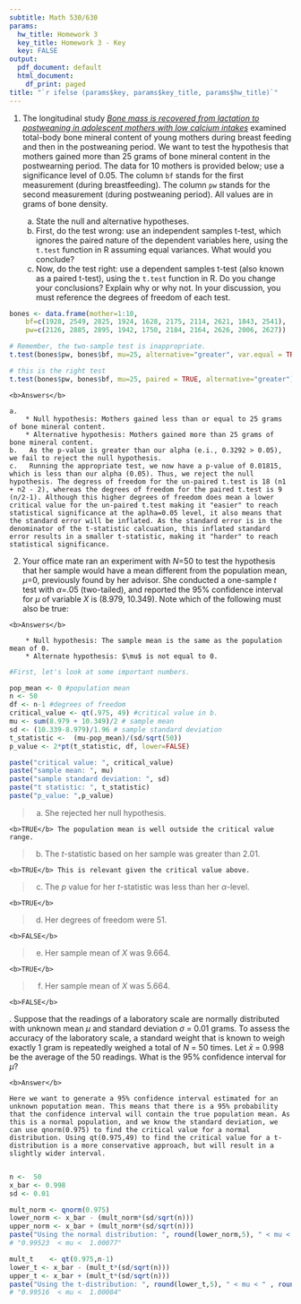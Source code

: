 ```yaml
---
subtitle: Math 530/630
params:
  hw_title: Homework 3
  key_title: Homework 3 - Key
  key: FALSE
output:
  pdf_document: default
  html_document:
    df_print: paged
title: "`r ifelse (params$key, params$key_title, params$hw_title)`"
---
```


<!-- To make the HW key -->
<!-- rmarkdown::render("hw/HW3/HW3.Rmd", output_file = "HW3-key.pdf",  params = list(key=TRUE), output_format = "pdf_document") -->
<!-- rmarkdown::render("hw/HW3/HW3.Rmd", output_file = "HW3-key.html", params = list(key=TRUE), output_format = "html_document") -->


1. The longitudinal study [*Bone mass is recovered from lactation to postweaning in adolescent mothers with low calcium intakes*](https://www.ncbi.nlm.nih.gov/pubmed/15531682) examined total-body bone mineral content of young mothers during breast feeding and then in the postweaning period. We want to test the hypothesis that mothers gained more than 25 grams of bone mineral content in the postwearning period. The data for 10 mothers is provided below; use a significance level of 0.05. The column `bf` stands for the first measurement (during breastfeeding). The column `pw` stands for the second measurement (during postweaning period). All values are in grams of bone density.

    a. State the null and alternative hypotheses.
    b. First, do the test wrong: use an independent samples t-test, which ignores the paired nature of the dependent variables here, using the `t.test` function in R assuming equal variances. What would you conclude?
    c. Now, do the test right: use a dependent samples t-test (also known as a paired t-test), using the `t.test` function in R. Do you change your conclusions? Explain why or why not. In your discussion, you must reference the degrees of freedom of each test. 

```r
bones <- data.frame(mother=1:10,
    bf=c(1928, 2549, 2825, 1924, 1628, 2175, 2114, 2621, 1843, 2541),
    pw=c(2126, 2885, 2895, 1942, 1750, 2184, 2164, 2626, 2006, 2627))
```


```r
# Remember, the two-sample test is inappropriate.
t.test(bones$pw, bones$bf, mu=25, alternative="greater", var.equal = TRUE)

# this is the right test
t.test(bones$pw, bones$bf, mu=25, paired = TRUE, alternative="greater")
```

\newpage
```asis
<b>Answers</b>
  
a.   
    * Null hypothesis: Mothers gained less than or equal to 25 grams of bone mineral content. 
    * Alternative hypothesis: Mothers gained more than 25 grams of bone mineral content.
b.   As the p-value is greater than our alpha (e.i., 0.3292 > 0.05), we fail to reject the null hypothesis.
c.   Running the appropriate test, we now have a p-value of 0.01815, which is less than our alpha (0.05). Thus, we reject the null hypothesis. The degress of freedom for the un-paired t.test is 18 (n1 + n2 - 2), whereas the degrees of freedom for the paired t.test is 9 (n/2-1). Although this higher degrees of freedom does mean a lower critical value for the un-paired t.test making it "easier" to reach statistical significance at the aplha=0.05 level, it also means that the standard error will be inflated. As the standard error is in the denominator of the t-statistic calcuation, this inflated standard error results in a smaller t-statistic, making it "harder" to reach statistical significance.

```


2. Your office mate ran an experiment with *N*=50 to test the hypothesis that her sample would have a mean different from the population mean, $\mu$=0, previously found by her advisor. She conducted a one-sample *t* test with $\alpha$=.05 (two-tailed), and reported the 95% confidence interval for $\mu$ of variable *X* is (8.979, 10.349). Note which of the following must also be true:

```asis
<b>Answers</b>
  
    * Null hypothesis: The sample mean is the same as the population mean of 0.
    * Alternate hypothesis: $\mu$ is not equal to 0.

```

```r
#First, let's look at some important numbers.

pop_mean <- 0 #population mean
n <- 50
df <- n-1 #degrees of freedom
critical_value <- qt(.975, 49) #critical value in b.
mu <- sum(8.979 + 10.349)/2 # sample mean
sd <- (10.339-8.979)/1.96 # sample standard deviation 
t_statistic <-  (mu-pop_mean)/(sd/sqrt(50))
p_value <- 2*pt(t_statistic, df, lower=FALSE)
```

```r
paste("critical value: ", critical_value)
paste("sample mean: ", mu)
paste("sample standard deviation: ", sd)
paste("t statistic: ", t_statistic)
paste("p_value: ",p_value)
```


> a. She rejected her null hypothesis. 
```asis
<b>TRUE</b> The population mean is well outside the critical value range.
```

> b. The *t*-statistic based on her sample was greater than 2.01.
```asis
<b>TRUE</b> This is relevant given the critical value above.
```

> c. The *p* value for her *t*-statistic was less than her $\alpha$-level.
```asis
<b>TRUE</b> 
```

> d. Her degrees of freedom were 51.
```asis
<b>FALSE</b>
```

> e. Her sample mean of *X* was 9.664.
```asis
<b>TRUE</b>
```

> f. Her sample mean of *X* was 5.664.
```asis
<b>FALSE</b>
```


\newpage
3. Suppose that the readings of a laboratory scale are normally distributed with unknown mean $\mu$ and standard deviation $\sigma$ = 0.01 grams. To assess the accuracy of the laboratory scale, a standard weight that is known to weigh exactly 1 gram is repeatedly weighed a total of *N* = 50 times. Let $\bar{x}$ = 0.998 be the average of the 50 readings. What is the 95% confidence interval for $\mu$?

```asis
<b>Answer</b>

Here we want to generate a 95% confidence interval estimated for an unknown poputation mean. This means that there is a 95% probability that the confidence interval will contain the true population mean. As this is a normal population, and we know the standard deviation, we can use qnorm(0.975) to find the critical value for a normal distribution. Using qt(0.975,49) to find the critical value for a t-distribution is a more conservative approach, but will result in a slightly wider interval.
  
```

```r
n <-  50
x_bar <- 0.998
sd <- 0.01

mult_norm <- qnorm(0.975)
lower_norm <- x_bar - (mult_norm*(sd/sqrt(n)))
upper_norm <- x_bar + (mult_norm*(sd/sqrt(n)))
paste("Using the normal distribution: ", round(lower_norm,5), " < mu < " , round(upper_norm,5))
# "0.99523  < mu <  1.00077"

mult_t    <- qt(0.975,n-1)
lower_t <- x_bar - (mult_t*(sd/sqrt(n)))
upper_t <- x_bar + (mult_t*(sd/sqrt(n)))
paste("Using the t-distribution: ", round(lower_t,5), " < mu < " , round(upper_t,5))
# "0.99516  < mu <  1.00084"

```
